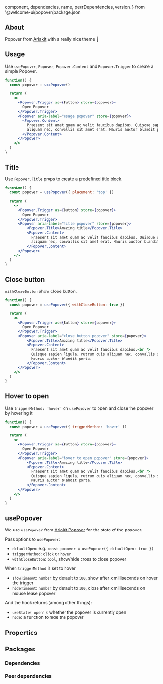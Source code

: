 
  component,
  dependencies,
  name,
  peerDependencies,
  version,
} from '@welcome-ui/popover/package.json'

<showcase
  version={version}
  name={name}
  component={component}
  description="Allows user to show more information on hover or click an element."
/>

## About

Popover from [Ariakit](https://ariakit.org/components/popover) with a really nice theme 👀

## Usage

Use `usePopover`, `Popover`, `Popover.Content` and `Popover.Trigger` to create a simple Popover.

```jsx
function() {
  const popover = usePopover()

  return (
    <>
      <Popover.Trigger as={Button} store={popover}>
        Open Popover
      </Popover.Trigger>
      <Popover aria-label="usage popover" store={popover}>
        <Popover.Content>
          Praesent sit amet quam ac velit faucibus dapibus. Quisque sapien ligula, rutrum quis
          aliquam nec, convallis sit amet erat. Mauris auctor blandit porta.
        </Popover.Content>
      </Popover>
    </>
  )
}
```

## Title

Use `Popover.Title` props to create a predefined title block.

```jsx
function() {
  const popover = usePopover({ placement: 'top' })

  return (
    <>
      <Popover.Trigger as={Button} store={popover}>
        Open Popover
      </Popover.Trigger>
      <Popover aria-label="title popover" store={popover}>
          <Popover.Title>Amazing title</Popover.Title>
          <Popover.Content>
            Praesent sit amet quam ac velit faucibus dapibus. Quisque sapien ligula, rutrum quis
            aliquam nec, convallis sit amet erat. Mauris auctor blandit porta.
          </Popover.Content>
      </Popover>
    </>
  )
}
```

## Close button

`withCloseButton` show close button.

```jsx
function() {
  const popover = usePopover({ withCloseButton: true })

  return (
    <>
      <Popover.Trigger as={Button} store={popover}>
        Open Popover
      </Popover.Trigger>
      <Popover aria-label="close button popover" store={popover}>
          <Popover.Title>Amazing title</Popover.Title>
          <Popover.Content>
            Praesent sit amet quam ac velit faucibus dapibus.<br />
            Quisque sapien ligula, rutrum quis aliquam nec, convallis sit amet erat.<br />
            Mauris auctor blandit porta.
          </Popover.Content>
      </Popover>
    </>
  )
}
```

## Hover to open

Use `triggerMethod: 'hover'` on `usePopover` to open and close the popover by hovering it.

```jsx
function() {
  const popover = usePopover({ triggerMethod: 'hover' })

  return (
    <>
      <Popover.Trigger as={Button} store={popover}>
        Open Popover
      </Popover.Trigger>
      <Popover aria-label="hover to open popover" store={popover}>
          <Popover.Title>Amazing title</Popover.Title>
          <Popover.Content>
            Praesent sit amet quam ac velit faucibus dapibus.<br />
            Quisque sapien ligula, rutrum quis aliquam nec, convallis sit amet erat.<br />
            Mauris auctor blandit porta.
          </Popover.Content>
      </Popover>
    </>
  )
}
```

## usePopover

We use `usePopover` from [Ariakit Popover](https://ariakit.org/reference/use-popover-store) for the state of the popover.

Pass options to `usePopover`:

- `defaultOpen`: e.g. `const popover = usePopover({ defaultOpen: true })`
- `triggerMethod`: `click` or `hover`
- `withCloseButton`: `bool`, show/hide cross to close popover

When `triggerMethod` is set to hover

- `showTimeout`: `number` by default to `500`, show after x milliseconds on hover the trigger
- `hideTimeout`: `number` by default to `300`, close after x milliseconds on mouse lease popover

And the hook returns (among other things):

- `useState('open')`: whether the popover is currently open
- `hide`: a function to hide the popover

## Properties

<props propTypes={props.propTypes.Popover} />

## Packages

### Dependencies

<dependencies dependencies={dependencies} />

### Peer dependencies

<dependencies dependencies={peerDependencies} />

<pagination />

